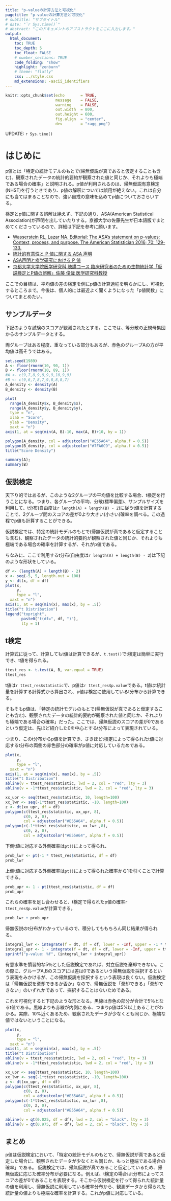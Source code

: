 ```yaml
---
title: "p-valueの計算方法と可視化"
pagetitle: "p-valueの計算方法と可視化"
# subtitle: "サブタイトル"
# date: "`r Sys.time()`"
# abstract: "このドキュメントのアブストラクトをここに入力します。"
output:
  html_document:
    toc: TRUE
    toc_depth: 5
    toc_float: FALSE
    # number_sections: TRUE
    code_folding: "show"
    highlight: "zenburn"
    # theme: "flatly"
    css: ../style.css
    md_extensions: -ascii_identifiers
---
```


```r
knitr::opts_chunk$set(echo       = TRUE,
                      message    = FALSE,
                      warning    = FALSE,
                      out.width  = 800,
                      out.height = 600,
                      fig.align  = "center",
                      dev        = "ragg_png")
```

<div class="update-right">
UPDATE: `r Sys.time()`
</div>

# はじめに
p値とは「特定の統計モデルのもとで(帰無仮説が真であると仮定することも含む)、観察されたデータの統計的要約が観察された値と同じか、それよりも極端である場合の確率」と説明される。p値が利用されるのは、帰無仮説有意検定(NHST)を行うときであり、p値の解釈については誤用が絶えない。これは自分にも当てはまることなので、強い自戒の意味を込めてp値についておさらいする。

検定とp値に関する誤解は絶えず、下記の通り、ASA(American Statistical Association)が声明を出していたりする。京都大学の佐藤先生が日本語版でまとめてくださっているので、詳細は下記を参考に願います。

- [Wasserstein RL, Lazar NA. Editorial: The ASA’s statement on p-values: Context, process, and purpose.
The American Statistician 2016; 70: 129-133.](https://www.tandfonline.com/doi/full/10.1080/00031305.2016.1154108)
- [統計的有意性と P 値に関する ASA 声明](https://biometrics.gr.jp/news/all/ASA.pdf)
- [ASA声明と疫学研究における P 値](https://www.jstage.jst.go.jp/article/jjb/38/2/38_109/_pdf)
- [京都大学大学院医学研究科 聴講コース 臨床研究者のための生物統計学「仮説検定とP値の誤解」佐藤 俊哉 医学研究科教授](https://www.youtube.com/watch?v=vz9cZnB1d1c)


ここでの目標は、平均値の差の検定を例にp値の計算過程を明らかにし、可視化するところまで。今後は、個人的には最近よく聞くようになった「p値関数」についてまとめたい。

## サンプルデータ
下記のような試験のスコアが観測されたとする。ここでは、等分散の正規母集団からのサンプルデータとする。

両グループはある程度、重なっている部分もあるが、赤色のグループAの方が平均値は高そうではある。

```r
set.seed(1989)
A <- floor(rnorm(10, 90, 1))
B <- floor(rnorm(10, 89, 1))
#A <- c(9,7,8,9,8,9,9,10,9,9) 
#B <- c(9,6,7,8,7,9,8,8,8,7)
A_density <- density(A)
B_density <- density(B)

plot(
  range(A_density$x, B_density$x),
  range(A_density$y, B_density$y),
  type = "n",
  xlab = "Score",
  ylab = "Density", 
  xaxt = "n")
axis(1, at = seq(min(A, B)-10, max(A, B)+10, by = 1))

polygon(A_density, col = adjustcolor("#E55A64", alpha.f = 0.5))
polygon(B_density, col = adjustcolor("#7FA6C9", alpha.f = 0.5))
title("Score Density")
```

```r
summary(A);
summary(B)
```

## 仮説検定
天下り的ではあるが、このような2グループの平均値を比較する場合、t検定を行うことになる。つまり、各グループの平均、分散(標準偏差)、サンプルサイズを利用して、t分布(自由度は`r length(A) + length(B) - 2 `)に従うt値を計算することで、2グループ間のスコアの差が0より大きい(小さい)確率を調べる。この過程でp値も計算することができる。

仮説検定では、特定の統計モデルのもとで(帰無仮説が真であると仮定することも含む)、観察されたデータの統計的要約が観察された値と同じか、それよりも極端である場合の確率を計算するが、それがp値である。

ちなみに、ここで利用するt分布(自由度は`r length(A) + length(B) - 2 `)は下記のような形状をしている。

```r
df <- (length(A) + length(B) - 2)
x <- seq(-5, 5, length.out = 100)
y <- dt(x, df = df)
plot(x,
     y,
     type = "l", 
  xaxt = "n")
axis(1, at = seq(min(x), max(x), by = .5))
title("t Distribution")
legend("topright", 
       paste0("t(df=", df, ")"),
       lty = 1)
```

## t検定
計算式に従って、計算してもt値は計算できるが、`t.test()`でt検定は簡単に実行でき、t値を得られる。

```r
ttest_res <- t.test(A, B, var.equal = TRUE)
ttest_res
```

t値は`r ttest_res$statistic`で、p値は`r ttest_res$p.value`である。t値はt統計量を計算する計算式から算出され、p値は検定に使用しているt分布から計算できる。

そもそもp値は、「特定の統計モデルのもとで(帰無仮説が真であると仮定することも含む)、観察されたデータの統計的要約が観察された値と同じか、それよりも極端である場合の確率」だった。ここでは、帰無仮説のスコアの差が0であるという仮定は、先ほど紹介した0を中心とするt分布によって表現されている。

つまり、このt分布からp値を計算でき、さきほどt検定によって得られたt値に対応するt分布の両側の赤色部分の確率がp値に対応しているためである。

```r
plot(x,
     y,
     type = "l", 
  xaxt = "n")
axis(1, at = seq(min(x), max(x), by = .5))
title("t Distribution")
abline(v = ttest_res$statistic, lwd = 2, col = "red", lty = 3)
abline(v = -1*ttest_res$statistic, lwd = 2, col = "red", lty = 3)

xx_upr <- seq(ttest_res$statistic, 10, length=100)
xx_lwr <- seq(-1*ttest_res$statistic, -10, length=100)
z <- dt(xx_upr, df = df)
polygon(c(ttest_res$statistic, xx_upr, 8),
        c(0, z, 0),
        col = adjustcolor("#E55A64", alpha.f = 0.5))
polygon(c(-1*ttest_res$statistic, xx_lwr ,8),
        c(0, z, 0),
        col = adjustcolor("#E55A64", alpha.f = 0.5))
```

下側t値に対応する外側確率は`pt()`によって得られ、

```r
prob_lwr <- pt(-1 * ttest_res$statistic, df = df)
prob_lwr
```

上側t値に対応する外側確率は`pt()`によって得られた確率から1を引くことで計算できる。

```r
prob_upr <- 1 - pt(ttest_res$statistic, df = df)
prob_upr
```

これらの確率を足し合わせると、t検定で得られたp値の確率`r ttest_res$p.value`が計算できる。

```r
prob_lwr + prob_upr
```

帰無仮説のt分布がわかっているので、積分してももちろん同じ結果が得られる。

```r
integral_lwr <- integrate(f = dt, df = df, lower = -Inf, upper = -1 * ttest_res$statistic)$value
integral_upr <- 1 - integrate(f = dt, df = df, lower = -Inf, upper = ttest_res$statistic)$value
sprintf("p-value: %f", (integral_lwr + integral_upr))
```

有意水準を慣習的な5％とした仮説検定であれば、対立仮説を棄却できない。この際に、グループA,Bのスコアには差は0であるという帰無仮説を採択するという表現をみかけるが、この帰無仮説を採択するという表現は良くない。仮説検定は「帰無仮説を棄却できるか否か」なので、帰無仮説を「棄却できる」「棄却できない」のいずれかであって、採択することはないためである。

これを可視化すると下記のような形となる。黒線は赤色の部分が合計で5％となるt値である。黒線よりも赤線が内側にある、つまりp値は5%以上あることがわかる。実際、10%近くあるため、観察されたデータが少なくとも同じか、極端な値ではないということになる。

```r
plot(x,
     y,
     type = "l", 
  xaxt = "n")
axis(1, at = seq(min(x), max(x), by = .5))
title("t Distribution")
abline(v = ttest_res$statistic, lwd = 2, col = "red", lty = 3)
abline(v = -1*ttest_res$statistic, lwd = 2, col = "red", lty = 3)

xx_upr <- seq(ttest_res$statistic, 10, length=100)
xx_lwr <- seq(-1*ttest_res$statistic, -10, length=100)
z <- dt(xx_upr, df = df)
polygon(c(ttest_res$statistic, xx_upr, 8),
        c(0, z, 0),
        col = adjustcolor("#E55A64", alpha.f = 0.5))
polygon(c(-1*ttest_res$statistic, xx_lwr ,8),
        c(0, z, 0),
        col = adjustcolor("#E55A64", alpha.f = 0.5))

abline(v = qt(0.025, df = df), lwd = 2, col = "black", lty = 3)
abline(v = qt(0.975, df = df), lwd = 2, col = "black", lty = 3)
```

## まとめ

p値は仮説検定において、「特定の統計モデルのもとで、帰無仮説が真であると仮定した場合に、観察されたデータが少なくとも同じか、もっと極端である場合の確率」である。
仮説検定では、帰無仮説が真であること仮定しているため、帰無仮説に応じた確率分布が必要になる。例えば、t検定の場合はt分布によってスコアの差が0であることを表現する。そこから仮説検定を行って得られた統計量の値を利用し、帰無仮説に利用している確率分布から、観測データから得られた統計量の値よりも極端な確率を計算する。これがp値に対応している。


